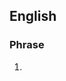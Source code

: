 {{also|none of your bee's wax|none of your beeswax}}
==English==

===Phrase===
{{en-phrase}}

# {{alt form|none of your beeswax|lang=en}}